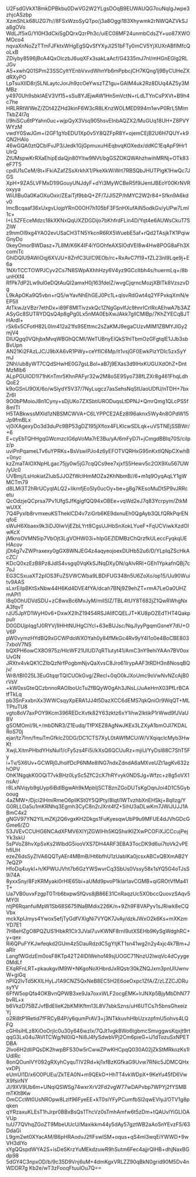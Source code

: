 U2FsdGVkX18mkDPBkbu0DwVG2W2YLgsDOqB9EUWAUQG7ouNqIgJwpe3zhjcASzbp
XzmShLk68UZG7h//8FSxWzoSyQTpo/j3a8Oggi183Xhywmk2rNWQAZVkSJa8gOVo
WdLJf5xG/YI0H3dCkiSgDQrxQzrPh3c/uiEC08MF24unmbCdsZY+uo87XWOMOco4
nqvaXnNoZzTTmFJFktxWHgEgSQvSfYXyJl251bFTy0mCV5YjXUXrABfIMfcQoLxB
ZDiyby8596jBcA4QxOlczbJ6uqXFx3sakLaAcf/G4335mJ7nI/mHGnEGlg2RLJGv
A5+xwhQ01SPm23SSCyltYEnbVxvdWhnYb6mPpbcjCH7KQng1j9ByCUHeZXdRXyPO
LpTsuXIID8rjSLNLaytcJorJh9zcOeYwszTZ1gu+GAIM4uk2Rz8DUq4AZ5y3MMBz
y4970Uh9sbkIAEV3Vf15+sSu8YJEjwAW1Hn5mVctN+rLdLTYnCsPXVt+B9h4c7he
HRLRRtWWeZ/ZOt42ZHd3kinF6W3cR8LKnzWOLMED994m1wvP0RrL5MlmTkbZ4I7q
l/9hiSCu6tPYahn0uc+wjpQyX3Vsq905hsvEInbAQZX2/MuGUq18UH+Z8PVYWYzM
vwdY0SwJGm+I2GF1gYoEDU1Xp0v5Y8QZFpR8Y+ojemCEjB2U6H7QUY+k9QN2HAlo
46wGQA0ztQCbIFvJP3/Jedk1GjGpmuxuHiEqbvqKOXedx/ddKC1EqApF9Hr1UlrQ
ZtUMspwKrRXaEhipEdaQjn80Yltw9NVt/bgGSZOKQWAhzhwihMRNj+OTk83eF7T5
cpdU1sCeM/8t+lFkiAZafZSsXrkhX1/PkeXkWiWrt7RBSQbJHUTPigK1HwQc7JGS
XpH+9ZA5LVFMxD1l9GouyUNJdyF+dYi3MyWCBeR5f9iJentJBEoY00KrNVRoxyya
WiUIBu0a0KaOXuOxir/ZEaiTjf9bbQ+ZF/7JJl5ZP/hMYC2W2r84+Sfkn9A6kdv0
ImcBcqaaf36xUxgvLlojpYRnO0OH7h105bF3FSnHXufAiN5odkGv/yUPw7Lml1c+
I+L5ZFEceMdzc18kXKNxQqUXZDGDijo7bKhfrdFLin4D/Yqt4e6AUWsCkuT7SZIW
z9nmOl9xg4YAO2evUSaCH3TN5YkcnR6RX5WuebE5af+rQd2TAsjkTK1PqiwGnyDo
0keyOmorBWDasz+7L8M/K6K4IF4iYGOhfeAXSIOdVEI8w4Hw8POG8aFh3XcomiTc
GhlDQlU9AWiOqj6XVJU+8ZnfC3U/C9EOb/rc+RxAvC7f19+fZL23nI9Lqe9j+E6a
1NXrTCCTOWPJCyv2Cs7N8SWpAXhhHzy6V4yz9GCcItbh4s/huermLq+/8bunHXf4
RfPk7dP2Lw9ul0eDQtAuQl2amxH0j163fdelZ/wvgCjqrncMozjXBlTk8VzszvDg
L9kApOKa9Q5vbn+rQ5/wYavNhEhGEJ0Pc1L+qIsvRdGwt4q2YFPxkqXmN/eEP5lI
AtTkwJzVBzr7ethDx+i89F8MITivzxkQc1ZNgGpvIfJc9hnrICrIRcAEhwA7b3AZ
ASyGc8SUTRYDQsQ4p8gPg0Lx5nMA0EbXwJAkk7gllCMlBp/7KhZYECqBJTHArdI+
rSk6x5CFotH82L0lm412a21fs9SEttmc2sZaKMJ9egaCUzvMIM1ZBMYJlGy2mjV4
DIUQgq0VQhjbxMvqWBGhQCMI/WeTUBnyElQkS1hITbmOzGFgtqlE1JJb3sbBvUpn
AN21Ki2FAzLJC/J9bXA6vR1PWy+ceYfIC6Mp/it1vsjGF0EwkPizYDIc5zxSyYmJ
2Nhl/ub8yWT7CQdSHwHE0G7gsLBol+aB7j9EXas3d9IHxKUGUXdOhZ+DntMzMlb6
ALpPGUIOD1I71hKnTmr5KhnPAFyr32w2M8oSE9Syo738fLZXr8g461FhqLdhQoE2
k9oGSnU9OX/6o/wSiydY5V37/7NyLugcz7asSehsNqStUaoUDfU/nTDH+7bxZr6I
9O0bPMoioJ8n1Cyny+sDjUKo7ZXSbtiURODuqsLtDPNJ+QmrQmg1QLcPS5f8mITI
H5TABkwssMXld1zNBSMCWVA+C6LYPPCE2AEz8I96aknx5Wy4n8OPdW15Jp9fmBLx
vj0iXAgexyDo3d3duPc9BP53gDZ195jXflox4FLKIcwSDLqk+uVSTNEjSSBWr/+6
E+cyEbTQHHgqGWcmzcIG6pVoMa7rE3Bu/yA/6mFyD7I+jCmgdBBIq70S/ciIpz/p
uviPnPqameLTv6uYPRKs+BsVswlPJo4z6yEFOTVQRHxG95nKxtlQNpCXwhB+0nyc
kzZmaTAlOXNpHLgac75jy0w5jG7cqQCs9ee7xjxfS5Hewv5c2OX9Xu567UW/yUc0
UVBmj/LsHokiatZIubSJJOZfWcIHmMOZa2KhNbmB//6+m1q9OyqAqLY1gWMCTm79
d8LMi3T2hRrUCyqIALQ2+likmfjEoSly0ucOy+be+g8g7KEsoMuDt5P9vJRRcetu
QcOdzjeQCprsa7Pv1UfgSJfKgigfQQ94xOBEe+vqWd2eJ7q83Ycrpym/ZtkMwUXX
7Q4PyxIb8rvmxeuKSTheklCD4v7ziGrb6KE9dxnuEh0QgAyb3QLfQRkPqrENqfoE
sWuH6Xbaex9k3iDJ0IwVjEZbLYrt8CgsUJHbSnXokLYueF+FqUCViwkXzdOIwKcX
jMknsOVMN5ip7VbOjt3LgVOHW03i+hIpGEZIDMBzChQrzfkULeccFyqkqUEHAcov
jDt4g7vZWPraxexy0gGX8WNJEG4z4aqyeojoexDUHb52u6/D/YLplqZScHkAcZC/
KDcQ0xzEzB8Pz8JdIS4vsgq0VqKkSJNqDXyDN/qAlvRRI+GEh1YpkafnQBj7c7oJ
EG3CSxuaXT2pIOS3FuZSVWCWba9LBDiFUG348n5U6ZoXo/op15/Uu90Wuitv9AAS
sLxrEiIpBKtSxNbw44H6Kd4DVE4fYA/dcah7BNj9Z9ehZT+rmA7LeOa0UHZmAPl1
l8q0OhUDVdSDU+zC8wxBc6MvJyM/miISlZ/TBL4tUY8T682jZ1QwRWhgNxA3fqvT
rJ/J5JpYD1WyH0v6+DxwX2IhZ19454RSJAIlfCQELJT+KU8pOZEdTHT4Qakppulr
D0GDUjpIqg1J0RYVj1IHHtNUHgClYcl+63eBUJsc/NqJIyyPgqmGsneY7dU+OV6P
pW0vymzHYdBQ9xGCWPdoWXOYah0y84fMkGc4Rv9yY4l1o0e4BoCBE8037xboV7NS
bQXPH6owCX8O975z/HlcWF21UIUD7qRTlutyt41/AmC3nY9ehiYAAn7BV0oxUvGN
JRXtv4vkQK1CZlbQzNrfPogbmNjvQaXvsC8Jro61lrypAAF3tRDH3n8NosqBQjv/
Wr8/tBI025L3EuGtqqrTQlCUOkGvg/ZRecl+0qO0kJXoUmc9oVwNvNZcAjB0rVsV
+kW0xsGteQCzbnnoRAOIboUcTuZfBQyW0gAh3JNsL/JuAeHmX03PfLrBCAtfTkLq
pb3SnFxxbnXx3WWCsqyXpERA1JJ4t5DazXCC6dEMS7qkQniOr9WqQT+MLTPtuTU8
vgto8oV7axPOY9Kcm396REDcXvtk82Y63zktz6xY1ihw2lktikP1rWwd9fJVaUBV
gSOMOml/9L+/mbDNR3/Z1Eudq/TfPXEZ8AgNwJKEx3LZXyA1bmOJI7KDALRoS70j
ejar/tz7lnn/fmuTmGfklcZ0DG/DC1CTS7XyL0tAWfMCUiW/VXqiqcIcMyb3HwKt
XwjLXitmPHbdYHsNuI1/cFy5zs4Fi5i/kXsQ6QCUuRz+mjiU/YyDsI88C7ShT5Fy
i+Tv/5X6Uv+GCWRj0JhoIfDcP6NMe8ING7ndxZdndA6aMXveUZt1agKv632zhOPV
OhK1NgqkK0OQiT7vkBHz0LySc5ZfC2cX7hRYvyk0NDSJg+Wfzc+z8g5oVX1nsAr/
r8LxNVqyb9gUyp6iBdlBgwAh9kMpbIjSCTBznZGoDUTsKgOqnJoi4D1C5Gybooug
4aZMW+/Djci2IHmiRmeO6pllKSt0Y5QlPty/8lqti1WTvzhbXnEHSkj+8qllzg/Y
G0RLLOa5u1mKRNhq3Egmh3CyC8n2rJXnt4fZ+5ihU3aDLwKm7JWiJUJJ1ABmC4x2
gNGV97YN2YILmZKj2Q6vgxKH2Dkgs1FuKyesqwUbP9u9MFUE4dJVhGDcGGme6/ZO
53JVEvCCUHG6NCAdXFMV6XlYjZGWlHh5KQShxlKlZXwPCOFiXJCCcujPejYk3skU
5sPVoZ8hvXpSxKs2WlbdG5iooVXS7DH4ARF3EBA3TocDK9d6ui7toVk2vPEhfIUH
ezeZ6dsSyZlVA6QQTyAEr4MBmB/Ht6bfhU1zUablKa0jcsxABCxQBXmAB2Y7eQZP
HfoDq4uykl+h/KPWUJVht7b6GzYWSwvrCq3SbUs0Vssy58x1sYQ5G4oTJsS9i74A
8yxxSny/8FzKRMyaki0rHIE65bi+aUMd9pvoP1kIarIavCGMB+qiGROtVfMa41T+
Ua7VB0uvxFzgpT0Trb6bxpwSfQvs8jB86E31CnRaqzUc5XObccQuovzSAqv5MY0l
ntjP6RqanfuiMpW1Sb68S675INaBMdix226K/n+9Zh9F8VAPyv1sJRiwk8eCQVbx
mckXplJmys4Ywox5efjTyGdfVXIgNi7VYQK7JvAy/dzkJWxO2k6Ks+mXKzmYD7E1
7H8eHZgO8PQZUS1HbkR1Clr3JVaI7uvKWNF8rnI9utXSEHb9KySgWdghRC+y+qex
Ri6QPuFYKJwfeqkd2GUm4z5DauRdzdC5gYtjKT1sn41wg2n2y4xjc4k7Bm+JaRIr
LangfWGdzEm0osF8KTp42T24IDlWehof49sjUOGC71NnzU2IwqVc4dCyyge0MdLf
EXqRFnLRT+pkaukgvIM9W+NKgoNoXHbrdJxRQstr30kZNQJxm3pnUlUwnvW+giGq
nPlQ2lvTd5KXILHyLJ1A9CNZ5QxNeB8EC5H2E6oeOxpc1ZfA/Z/zLZZCJDRusyYV
6FfW5opQfa4OKBvnQPWB3xe9Ja7oxxWLF2ocgEMK+lrJNXp5BjyMbDhN77bvRL+x
b6VkzD75BZJvfBdElleK2bKMIKftm13L8V7sbkSzns/uH6UTCs7r5bnsGhxeizYj
o2Ri8tP1Retid7fFRCyB4P/y6qumPrAV3+j3NTkkuvhHlbUzxzpfmU5ohvs4LQFQ
cGHIsiHLz8XiOoOrjIc0u30y646wzIx/7QJt1vgk8Wo6tgbmcSmvggwsKqxjt9rt
qqG3Lx04u7AVITCWg/NI0iQ+Ni8J4fySdwbVPj2Cm6pieG+iJ1dTozuSxNPETDBA
2Ivo6H2dIiPQsDK2hwpBFS30w5rCwwZPwKHCpqQ030A02jZkStMRkozKs1lUdIRc
8onQOunIVY092gRXyhCyquTIV2Rd+kj1xfBzKGfkaG9Uvw7RNic5JDMCQHxvxDPj
eUmUI1D/x6O0PUEu/ZkTEA0N+m9QEkO+HhTT4vkWDpX+9KeYu45fD6VwX9fsirNY
JI/9XV9Ub6m+UNqiQSWSg74wxrXrV2Fd2vgW77wDAPvbp7WPYj2fYSMBmTKlt8Kw
OmCCcWt0UsNROpw8Lzlf96FyeEE+kT0siYFyPCumfbSl2qwEVlyJ/OTV1g8pqken
qYRzaxuKLEsT1hJrpr0BBxBsQs1ThcVz0sTmhAmfw6t5zDm+tQAUvlYiGLlOAVUp
tuU77QVhqZGoZT9MbeUUcU/Maxikkm44y5dAy57gztWB2aAo5nYEvzF5/63DdaGi
L9gm2wt0XYacAM/B6pHRAodvJ2flFswISM+oqus+qS4ml3wqEiYWWD+9wVH3dlYo
sYgQQspdWYA2S+isDeSKrzYuMEkdzuwR9hSutm6Fec4ajjrQIHB+dhjNaxBGdp98
5dGY4C3npxOD/b/9c35D9Vnj6uM+4dmKgxVRLZZ90qBkN0grid90M5Dv4nWDDR7g
Kb2e/wT3zFooqFtuulOu7Q==

